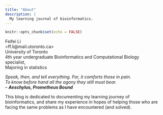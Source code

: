 ```yaml
---
title: "About"
description: |
  My learning journal of bioinformatics.
---
```


```r
knitr::opts_chunk$set(echo = FALSE)
```

Feifei Li \
\<ff.li@mail.utoronto.ca\> \
University of Toronto\
4th year undergraduate Bioinformatics and Computational Biology specialist, \
Majoring in statistics \


_Speak, then, and tell everything.  For, it comforts those in pain._\
_To know before hand all the agony they still must bear._\
-- ___Aeschylus, Prometheus Bound___

This blog is dedicated to documenting my learning journey of bioinformatics,
and share my experience in hopes of helping those who are facing the same problems
as I have encountered (and solved).\